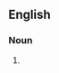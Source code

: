 {{also|bedbaths}}
==English==

===Noun===
{{head|en|noun plural form}}

# {{plural of|bed-bath|lang=en}}